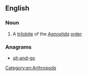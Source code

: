==English==

===Noun===
{{en-noun}}

# A [[trilobite]] of the ''[[Agnostida ]]'' [[order]].

===Anagrams===
* [[sit-and-go#English|sit-and-go]]

[[Category:en:Arthropods]]